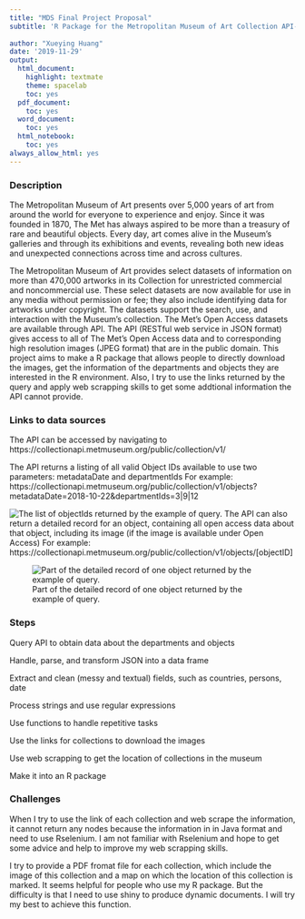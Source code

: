 ```yaml
---
title: "MDS Final Project Proposal"
subtitle: 'R Package for the Metropolitan Museum of Art Collection API- Artwork Collection. \n Option B. Functional / API Project.'
          
author: "Xueying Huang"
date: '2019-11-29'
output:
  html_document:
    highlight: textmate
    theme: spacelab
    toc: yes
  pdf_document:
    toc: yes
  word_document:
    toc: yes
  html_notebook:
    toc: yes
always_allow_html: yes
---
```


### Description
The Metropolitan Museum of Art presents over 5,000 years of art from around the world for everyone to experience and enjoy. Since it was founded in 1870, The Met has always aspired to be more than a treasury of rare and beautiful objects. Every day, art comes alive in the Museum’s galleries and through its exhibitions and events, revealing both new ideas and unexpected connections across time and across cultures.

The Metropolitan Museum of Art provides select datasets of information on more than 470,000 artworks in its Collection for unrestricted commercial and noncommercial use. These select datasets are now available for use in any media without permission or fee; they also include identifying data for artworks under copyright. The datasets support the search, use, and interaction with the Museum’s collection. The Met’s Open Access datasets are available through API. The API (RESTful web service in JSON format) gives access to all of The Met’s Open Access data and to corresponding high resolution images (JPEG format) that are in the public domain. This project aims to make a R package that allows people to directly download the images, get the information of the departments and objects they are interested in the R environment. Also, I try to use the links returned by the query and apply web scrapping skills to get some addtional information the API cannot provide.

### Links to data sources
The API can be accessed by navigating to https://collectionapi.metmuseum.org/public/collection/v1/

The API returns a listing of all valid Object IDs available to use two parameters: metadataDate and departmentIds
For example: https://collectionapi.metmuseum.org/public/collection/v1/objects?metadataDate=2018-10-22&departmentIds=3|9|12

![The list of objectIds returned by the example of query.](Objects.png)
The API can also return a detailed record for an object, containing all open access data about that object, including its image (if the image is available under Open Access)
For example: https://collectionapi.metmuseum.org/public/collection/v1/objects/[objectID]

![Part of the detailed record of one object returned by the example of query.](Object.png)

### Steps
Query API to obtain data about the departments and objects

Handle, parse, and transform JSON into a data frame

Extract and clean (messy and textual) fields, such as countries, persons, date

Process strings and use regular expressions

Use functions to handle repetitive tasks

Use the links for collections to download the images

Use web scrapping to get the location of collections in the museum

Make it into an R package

### Challenges

When I try to use the link of each collection and web scrape the information, it cannot return any nodes because the information in in Java format and need to use Rselenium. I am not familiar with Rselenium and hope to get some advice and help to improve my web scrapping skills.

I try to provide a PDF fromat file for each collection, which include the image of this collection and a map on which the location of this collection is marked. It seems helpful for people who use my R package. But the difficulty is that I need to use shiny to produce dynamic documents. I will try my best to achieve this function.